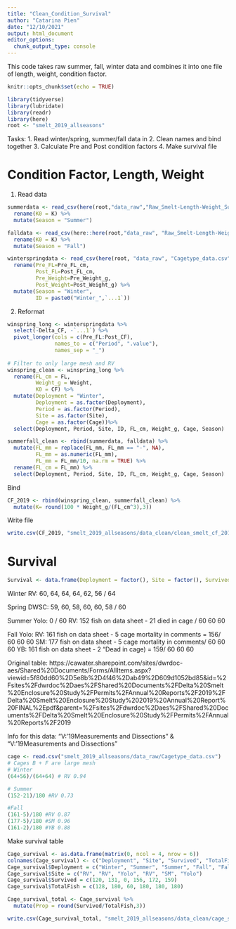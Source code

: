```yaml
---
title: "Clean_Condition_Survival"
author: "Catarina Pien"
date: "12/10/2021"
output: html_document
editor_options: 
  chunk_output_type: console
---
```

This code takes raw summer, fall, winter data and combines it into one file of length, weight, condition factor. 
```r
knitr::opts_chunk$set(echo = TRUE)
```

```r
library(tidyverse)
library(lubridate)
library(readr)
library(here)
root <- "smelt_2019_allseasons"
```

Tasks:
1. Read winter/spring, summer/fall data in
2. Clean names and bind together
3. Calculate Pre and Post condition factors
4. Make survival file 

# Condition Factor, Length, Weight
1. Read data
```r
summerdata <- read_csv(here(root,"data_raw","Raw_Smelt-Length-Weight_Summer2019.csv"), col_types = cols(Deployment = "f", Period = "f", Site = "f", ID = "c", FL_mm = "c", Weight_g= "d", Cage = "f", K =  "d", Comments =  "c")) %>%
  rename(K0 = K) %>%
  mutate(Season = "Summer")

falldata <- read_csv(here::here(root,"data_raw", "Raw_Smelt-Length-Weight_Fall2019.csv"), col_types = cols(Deployment = "f", Period = "f", Site = "f", ID = "c", FL_mm = "c", Weight_g= "d", Cage = "f", K =  "d", Comments =  "c")) %>%
  rename(K0 = K) %>%
  mutate(Season = "Fall")

winterspringdata <- read_csv(here(root, "data_raw", "Cagetype_data.csv")) %>%
  rename(Pre_FL=Pre_FL_cm,
         Post_FL=Post_FL_cm,
         Pre_Weight=Pre_Weight_g,
         Post_Weight=Post_Weight_g) %>%
  mutate(Season = "Winter",
         ID = paste0("Winter_",`...1`))
```

2. Reformat
```r
winspring_long <- winterspringdata %>% 
  select(-Delta_CF, -`...1`) %>%
  pivot_longer(cols = c(Pre_FL:Post_CF),
               names_to = c("Period", ".value"),
               names_sep = "_") 
  
# Filter to only large mesh and RV
winspring_clean <- winspring_long %>%
  rename(FL_cm = FL,
         Weight_g = Weight,
         K0 = CF) %>%
  mutate(Deployment = "Winter",
         Deployment = as.factor(Deployment),
         Period = as.factor(Period),
         Site = as.factor(Site),
         Cage = as.factor(Cage))%>%
  select(Deployment, Period, Site, ID, FL_cm, Weight_g, Cage, Season)

summerfall_clean <- rbind(summerdata, falldata) %>%
  mutate(FL_mm = replace(FL_mm, FL_mm == "-", NA),
         FL_mm = as.numeric(FL_mm),
         FL_mm = FL_mm/10, na.rm = TRUE) %>%
  rename(FL_cm = FL_mm) %>%
  select(Deployment, Period, Site, ID, FL_cm, Weight_g, Cage, Season)

```

Bind 
```r
CF_2019 <- rbind(winspring_clean, summerfall_clean) %>%
  mutate(K= round(100 * Weight_g/(FL_cm^3),3)) 
```

Write file
```r
write.csv(CF_2019, "smelt_2019_allseasons/data_clean/clean_smelt_cf_2019.csv", row.names = FALSE)
```


# Survival
```r
Survival <- data.frame(Deployment = factor(), Site = factor(), Survived = numeric(), Total = numeric())

```

Winter
RV: 60, 64, 64, 64, 62, 56 / 64

Spring
DWSC: 59, 60, 58, 60, 60, 58 / 60

Summer
Yolo: 0 / 60
RV: 152 fish on data sheet - 21 died in cage / 60 60 60

Fall
Yolo: 
RV: 161 fish on data sheet - 5 cage mortality in comments = 156/ 60 60 60
SM: 177 fish on data sheet - 5 cage mortality in comments/ 60 60 60
YB: 161 fish on data sheet - 2 "Dead in cage) = 159/ 60 60 60

Original table: https://cawater.sharepoint.com/sites/dwrdoc-aes/Shared%20Documents/Forms/AllItems.aspx?viewid=5f80dd60%2D5e8b%2D4f46%2Dab49%2D609d1052bd85&id=%2Fsites%2Fdwrdoc%2Daes%2FShared%20Documents%2FDelta%20Smelt%20Enclosure%20Study%2FPermits%2FAnnual%20Reports%2F2019%2FDelta%20Smelt%20Enclosure%20Study%202019%20Annual%20Report%20FINAL%2Epdf&parent=%2Fsites%2Fdwrdoc%2Daes%2FShared%20Documents%2FDelta%20Smelt%20Enclosure%20Study%2FPermits%2FAnnual%20Reports%2F2019

Info for this data: "V:\Data\Summer'19\August Measurements and Dissections" & "V:\Data\Summer'19\October Measurements and Dissections"
```r
cage <- read.csv("smelt_2019_allseasons/data_raw/Cagetype_data.csv")
# Cages B + F are large mesh
# Winter
(64+56)/(64+64) # RV 0.94

# Summer
(152-21)/180 #RV 0.73

#Fall
(161-5)/180 #RV 0.87
(177-5)/180 #SM 0.96
(161-2)/180 #YB 0.88
```

Make survival table
```r
Cage_survival <- as.data.frame(matrix(0, ncol = 4, nrow = 6))
colnames(Cage_survival) <- c("Deployment", "Site", "Survived", "TotalFish")
Cage_survival$Deployment = c("Winter", "Summer", "Summer", "Fall", "Fall", "Fall")
Cage_survival$Site = c("RV", "RV", "Yolo", "RV", "SM", "Yolo")
Cage_survival$Survived = c(120, 131, 0, 156, 172, 159)
Cage_survival$TotalFish = c(128, 180, 60, 180, 180, 180)

Cage_survival_total <- Cage_survival %>%
  mutate(Prop = round(Survived/TotalFish,3))

```

```r
write.csv(Cage_survival_total, "smelt_2019_allseasons/data_clean/cage_survival_table.csv", row.names = FALSE)
```

